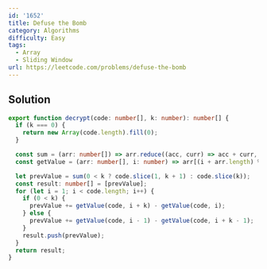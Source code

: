 ```yaml
---
id: '1652'
title: Defuse the Bomb
category: Algorithms
difficulty: Easy
tags:
  - Array
  - Sliding Window
url: https://leetcode.com/problems/defuse-the-bomb
---
```


## Solution

```typescript showLineNumbers
export function decrypt(code: number[], k: number): number[] {
  if (k === 0) {
    return new Array(code.length).fill(0);
  }

  const sum = (arr: number[]) => arr.reduce((acc, curr) => acc + curr, 0);
  const getValue = (arr: number[], i: number) => arr[(i + arr.length) % arr.length];

  let prevValue = sum(0 < k ? code.slice(1, k + 1) : code.slice(k));
  const result: number[] = [prevValue];
  for (let i = 1; i < code.length; i++) {
    if (0 < k) {
      prevValue += getValue(code, i + k) - getValue(code, i);
    } else {
      prevValue += getValue(code, i - 1) - getValue(code, i + k - 1);
    }
    result.push(prevValue);
  }
  return result;
}
```
